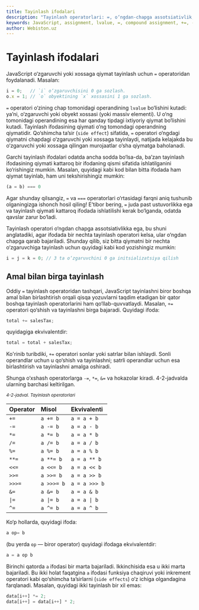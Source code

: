 ```yaml
---
title: Tayinlash ifodalari
description: "Tayinlash operatorlari: =, o‘ngdan‑chapga assotsiativlik, qiymat qaytarish, amal bilan birga tayinlash (`+=`, `*=`, ...), side‑effect farqlari."
keywords: JavaScript, assignment, lvalue, =, compound assignment, +=, -=, *=, /=, %=, **=, <<=, >>=, >>>=, &=, |=, ^=, associativity, side effects
author: Webiston.uz
---
```

# Tayinlash ifodalari

JavaScript o‘zgaruvchi yoki xossaga qiymat tayinlash uchun `=` operatoridan foydalanadi. Masalan:

``` js
i = 0;   // `i` o‘zgaruvchisini 0 ga sozlash.
o.x = 1; // `o` obyektining `x` xossasini 1 ga sozlash.
```

`=` operatori o‘zining chap tomonidagi operandining `lvalue` bo‘lishini kutadi: ya’ni, o‘zgaruvchi yoki obyekt xossasi (yoki massiv elementi). U o‘ng tomonidagi operandining esa har qanday tipdagi ixtiyoriy qiymat bo‘lishini kutadi. Tayinlash ifodasining qiymati o‘ng tomondagi operandning qiymatidir. Qo‘shimcha ta’sir (`side effect`) sifatida, `=` operatori o‘ngdagi qiymatni chapdagi o‘zgaruvchi yoki xossaga tayinlaydi, natijada kelajakda bu o‘zgaruvchi yoki xossaga qilingan murojaatlar o‘sha qiymatga baholanadi.

Garchi tayinlash ifodalari odatda ancha sodda bo‘lsa-da, ba’zan tayinlash ifodasining qiymati kattaroq bir ifodaning qismi sifatida ishlatilganini ko‘rishingiz mumkin. Masalan, quyidagi kabi kod bilan bitta ifodada ham qiymat tayinlab, ham uni tekshirishingiz mumkin:

``` js
(a = b) === 0
```

Agar shunday qilsangiz, `=` va `===` operatorlari o‘rtasidagi farqni aniq tushunib olganingizga ishonch hosil qiling! E’tibor bering, `=` juda past ustuvorlikka ega va tayinlash qiymati kattaroq ifodada ishlatilishi kerak bo‘lganda, odatda qavslar zarur bo‘ladi.

Tayinlash operatori o‘ngdan chapga assotsiativlikka ega, bu shuni anglatadiki, agar ifodada bir nechta tayinlash operatori kelsa, ular o‘ngdan chapga qarab bajariladi. Shunday qilib, siz bitta qiymatni bir nechta o‘zgaruvchiga tayinlash uchun quyidagi kabi kod yozishingiz mumkin:

``` js
i = j = k = 0; // 3 ta o‘zgaruvchini 0 ga initsializatsiya qilish
```

## Amal bilan birga tayinlash

Oddiy `=` tayinlash operatoridan tashqari, JavaScript tayinlashni biror boshqa amal bilan birlashtirish orqali qisqa yozuvlarni taqdim etadigan bir qator boshqa tayinlash operatorlarini ham qo‘llab-quvvatlaydi. Masalan, `+=` operatori qo‘shish va tayinlashni birga bajaradi. Quyidagi ifoda:

``` js
total += salesTax;
```

quyidagiga ekvivalentdir:

``` js
total = total + salesTax;
```

Ko'rinib turibdiki, `+=` operatori sonlar yoki satrlar bilan ishlaydi. Sonli operandlar uchun u qo‘shish va tayinlashni; satrli operandlar uchun esa birlashtirish va tayinlashni amalga oshiradi.

Shunga o‘xshash operatorlarga `-=`, `*=`, `&=` va hokazolar kiradi. 4-2-jadvalda ularning barchasi keltirilgan.

<small>_4-2-jadval. Tayinlash operatorlari_</small>

| Operator | Misol | Ekvivalenti |
| :--- | :--- | :--- |
| `+=` | `a += b` | `a = a + b` |
| `-=` | `a -= b` | `a = a - b` |
| `*=` | `a *= b` | `a = a * b` |
| `/=` | `a /= b` | `a = a / b` |
| `%=` | `a %= b` | `a = a % b` |
| `**=` | `a **= b` | `a = a ** b` |
| `<<=` | `a <<= b` | `a = a << b` |
| `>>=` | `a >>= b` | `a = a >> b` |
| `>>>=` | `a >>>= b` | `a = a >>> b` |
| `&=` | `a &= b` | `a = a & b` |
| `\|=` | `a \|= b` | `a = a \| b` |
| `^=` | `a ^= b` | `a = a ^ b` |

Ko‘p hollarda, quyidagi ifoda:

``` js
a op= b
```

(bu yerda `op` — biror operator) quyidagi ifodaga ekvivalentdir:

``` js
a = a op b
```

Birinchi qatorda `a` ifodasi bir marta bajariladi. Ikkinchisida esa u ikki marta bajariladi. Bu ikki holat faqatgina `a` ifodasi funksiya chaqiruvi yoki inkrement operatori kabi qo‘shimcha ta’sirlarni (`side effects`) o‘z ichiga olgandagina farqlanadi. Masalan, quyidagi ikki tayinlash bir xil emas:

``` js
data[i++] *= 2;
data[i++] = data[i++] * 2;
```